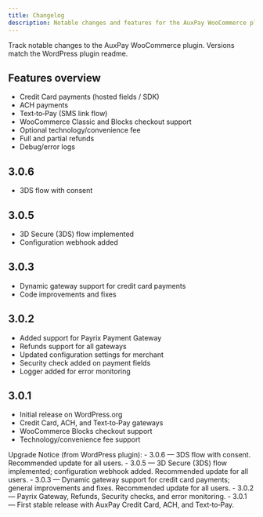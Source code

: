 ```yaml
---
title: Changelog
description: Notable changes and features for the AuxPay WooCommerce plugin.
---
```


Track notable changes to the AuxPay WooCommerce plugin. Versions match the WordPress plugin readme.

## Features overview
- Credit Card payments (hosted fields / SDK)
- ACH payments
- Text‑to‑Pay (SMS link flow)
- WooCommerce Classic and Blocks checkout support
- Optional technology/convenience fee
- Full and partial refunds
- Debug/error logs

## 3.0.6
- 3DS flow with consent

## 3.0.5
- 3D Secure (3DS) flow implemented
- Configuration webhook added

## 3.0.3
- Dynamic gateway support for credit card payments
- Code improvements and fixes

## 3.0.2
- Added support for Payrix Payment Gateway
- Refunds support for all gateways
- Updated configuration settings for merchant
- Security check added on payment fields
- Logger added for error monitoring

## 3.0.1
- Initial release on WordPress.org
- Credit Card, ACH, and Text‑to‑Pay gateways
- WooCommerce Blocks checkout support
- Technology/convenience fee support

<Callout type="info">
Upgrade Notice (from WordPress plugin):
- 3.0.6 — 3DS flow with consent. Recommended update for all users.
- 3.0.5 — 3D Secure (3DS) flow implemented; configuration webhook added. Recommended update for all users.
- 3.0.3 — Dynamic gateway support for credit card payments; general improvements and fixes. Recommended update for all users.
- 3.0.2 — Payrix Gateway, Refunds, Security checks, and error monitoring.
- 3.0.1 — First stable release with AuxPay Credit Card, ACH, and Text‑to‑Pay.
</Callout>
